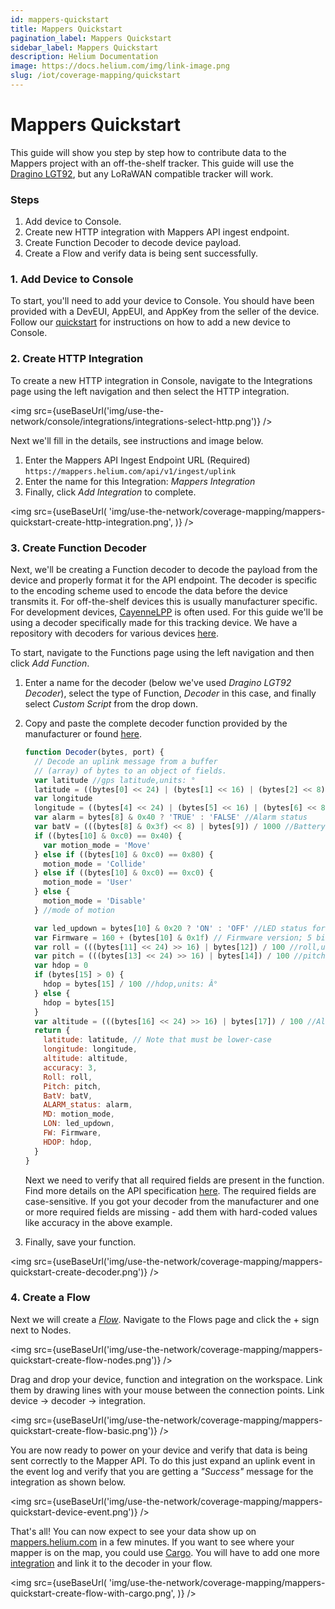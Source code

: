 ```yaml
---
id: mappers-quickstart
title: Mappers Quickstart
pagination_label: Mappers Quickstart
sidebar_label: Mappers Quickstart
description: Helium Documentation
image: https://docs.helium.com/img/link-image.png
slug: /iot/coverage-mapping/quickstart
---
```


# Mappers Quickstart


This guide will show you step by step how to contribute data to the Mappers project with an
off-the-shelf tracker. This guide will use the
[Dragino LGT92](https://www.dragino.com/products/lora/item/142-lgt-92.html), but any LoRaWAN
compatible tracker will work.

### Steps

1. Add device to Console.
2. Create new HTTP integration with Mappers API ingest endpoint.
3. Create Function Decoder to decode device payload.
4. Create a Flow and verify data is being sent successfully.

### 1. Add Device to Console

To start, you'll need to add your device to Console. You should have been provided with a DevEUI,
AppEUI, and AppKey from the seller of the device. Follow our
[quickstart](/use-the-network/console/quickstart) for instructions on how to add a new device to
Console.

### 2. Create HTTP Integration

To create a new HTTP integration in Console, navigate to the Integrations page using the left
navigation and then select the HTTP integration.

<img src={useBaseUrl('img/use-the-network/console/integrations/integrations-select-http.png')} />

Next we'll fill in the details, see instructions and image below.

1. Enter the Mappers API Ingest Endpoint URL (Required)
   `https://mappers.helium.com/api/v1/ingest/uplink`
2. Enter the name for this Integration: _Mappers Integration_
3. Finally, click _Add Integration_ to complete.

<img
  src={useBaseUrl(
    'img/use-the-network/coverage-mapping/mappers-quickstart-create-http-integration.png',
  )}
/>

### 3. Create Function Decoder

Next, we'll be creating a Function decoder to decode the payload from the device and properly format
it for the API endpoint. The decoder is specific to the encoding scheme used to encode the data
before the device transmits it. For off-the-shelf devices this is usually manufacturer specific. For
development devices,
[CayenneLPP](https://developers.mydevices.com/cayenne/docs/lora/#lora-cayenne-low-power-payload) is
often used. For this guide we'll be using a decoder specifically made for this tracking device. We
have a repository with decoders for various devices
[here](https://github.com/helium/console-decoders).

To start, navigate to the Functions page using the left navigation and then click _Add Function_.

1. Enter a name for the decoder (below we've used _Dragino LGT92 Decoder_), select the type of
   Function, _Decoder_ in this case, and finally select _Custom Script_ from the drop down.
2. Copy and paste the complete decoder function provided by the manufacturer or found
   [here](https://github.com/helium/console-decoders/blob/master/Dragino/LGT92/decoder-v1.6.4.js).

   ```javascript
   function Decoder(bytes, port) {
     // Decode an uplink message from a buffer
     // (array) of bytes to an object of fields.
     var latitude //gps latitude,units: °
     latitude = ((bytes[0] << 24) | (bytes[1] << 16) | (bytes[2] << 8) | bytes[3]) / 1000000 //gps latitude,units: °
     var longitude
     longitude = ((bytes[4] << 24) | (bytes[5] << 16) | (bytes[6] << 8) | bytes[7]) / 1000000 //gps longitude,units: °
     var alarm = bytes[8] & 0x40 ? 'TRUE' : 'FALSE' //Alarm status
     var batV = (((bytes[8] & 0x3f) << 8) | bytes[9]) / 1000 //Battery,units:V
     if ((bytes[10] & 0xc0) == 0x40) {
       var motion_mode = 'Move'
     } else if ((bytes[10] & 0xc0) == 0x80) {
       motion_mode = 'Collide'
     } else if ((bytes[10] & 0xc0) == 0xc0) {
       motion_mode = 'User'
     } else {
       motion_mode = 'Disable'
     } //mode of motion

     var led_updown = bytes[10] & 0x20 ? 'ON' : 'OFF' //LED status for position,uplink and downlink
     var Firmware = 160 + (bytes[10] & 0x1f) // Firmware version; 5 bits
     var roll = (((bytes[11] << 24) >> 16) | bytes[12]) / 100 //roll,units: °
     var pitch = (((bytes[13] << 24) >> 16) | bytes[14]) / 100 //pitch,units: °
     var hdop = 0
     if (bytes[15] > 0) {
       hdop = bytes[15] / 100 //hdop,units: Â°
     } else {
       hdop = bytes[15]
     }
     var altitude = (((bytes[16] << 24) >> 16) | bytes[17]) / 100 //Altitude,units: °
     return {
       latitude: latitude, // Note that must be lower-case
       longitude: longitude,
       altitude: altitude,
       accuracy: 3,
       Roll: roll,
       Pitch: pitch,
       BatV: batV,
       ALARM_status: alarm,
       MD: motion_mode,
       LON: led_updown,
       FW: Firmware,
       HDOP: hdop,
     }
   }
   ```

   Next we need to verify that all required fields are present in the function. Find more details on
   the API specification [here](/iot/coverage-mapping/api). The required fields are case-sensitive.
   If you got your decoder from the manufacturer and one or more required fields are missing - add
   them with hard-coded values like accuracy in the above example.

3. Finally, save your function.

<img
  src={useBaseUrl('img/use-the-network/coverage-mapping/mappers-quickstart-create-decoder.png')}
/>

### 4. Create a Flow

Next we will create a [_Flow_](/use-the-network/console/flows/orientation). Navigate to the Flows
page and click the + sign next to Nodes.

<img
  src={useBaseUrl('img/use-the-network/coverage-mapping/mappers-quickstart-create-flow-nodes.png')}
/>

Drag and drop your device, function and integration on the workspace. Link them by drawing lines
with your mouse between the connection points. Link device -> decoder -> integration.

<img
  src={useBaseUrl('img/use-the-network/coverage-mapping/mappers-quickstart-create-flow-basic.png')}
/>

You are now ready to power on your device and verify that data is being sent correctly to the Mapper
API. To do this just expand an uplink event in the event log and verify that you are getting a
_"Success"_ message for the integration as shown below.

<img src={useBaseUrl('img/use-the-network/coverage-mapping/mappers-quickstart-device-event.png')} />

That's all! You can now expect to see your data show up on
[mappers.helium.com](https://mappers.helium.com) in a few minutes. If you want to see where your
mapper is on the map, you could use [Cargo](https://cargo.helium.com). You will have to add one more
[integration](/use-the-network/console/integrations/cargo/#add-a-cargo-integration) and link it to
the decoder in your flow.

<img
  src={useBaseUrl(
    'img/use-the-network/coverage-mapping/mappers-quickstart-create-flow-with-cargo.png',
  )}
/>

